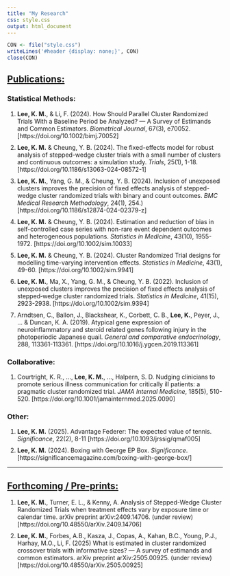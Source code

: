 ```yaml
---
title: "My Research"
css: style.css
output: html_document
---
```


```r
CON <- file("style.css")
writeLines('#header {display: none;}', CON)
close(CON)
```

<h2><u>Publications:</u></h2>
<h3>Statistical Methods:</h3>
<ol>
<li class="list"><b>Lee, K. M.</b>, & Li, F. (2024). How Should Parallel Cluster Randomized Trials With a Baseline Period be Analyzed? — A Survey of Estimands and Common Estimators. <i>Biometrical Journal</i>, 67(3), e70052. [https://doi.org/10.1002/bimj.70052]</li>

<li class="list"><b>Lee, K. M.</b> & Cheung, Y. B. (2024). The fixed-effects model for robust analysis of stepped-wedge cluster trials with a small number of clusters and continuous outcomes: a simulation study. <i>Trials</i>, 25(1), 1-18. [https://doi.org/10.1186/s13063-024-08572-1]</li>

<li class="list"><b>Lee, K. M.</b>, Yang, G. M., & Cheung, Y. B. (2024). Inclusion of unexposed clusters improves the precision of fixed effects analysis of stepped-wedge cluster randomized trials with binary and count outcomes. <i>BMC Medical Research Methodology</i>, 24(1), 254.</i>) [https://doi.org/10.1186/s12874-024-02379-z]</li>

<li class="list"><b>Lee, K. M.</b> & Cheung, Y. B. (2024). Estimation and reduction of bias in self-controlled case series with non-rare event dependent outcomes and heterogeneous populations. <i>Statistics in Medicine</i>, 43(10), 1955-1972. [https://doi.org/10.1002/sim.10033]</li>

<li class="list"><b>Lee, K. M.</b> & Cheung, Y. B. (2024). Cluster Randomized Trial designs for modelling time-varying intervention effects. <i>Statistics in Medicine</i>, 43(1), 49-60.  [https://doi.org/10.1002/sim.9941]</li>

<li class="list"><b>Lee, K. M.</b>, Ma, X., Yang, G. M., & Cheung, Y. B. (2022). Inclusion of unexposed clusters improves the precision of fixed effects analysis of stepped‐wedge cluster randomized trials. <i>Statistics in Medicine</i>, 41(15), 2923-2938. [https://doi.org/10.1002/sim.9394]</li>

<li class="list">Arndtsen, C., Ballon, J., Blackshear, K., Corbett, C. B., <b>Lee, K.</b>, Peyer, J., ... & Duncan, K. A. (2019). Atypical gene expression of neuroinflammatory and steroid related genes following injury in the photoperiodic Japanese quail. <i>General and comparative endocrinology</i>, 288, 113361-113361. [https://doi.org/10.1016/j.ygcen.2019.113361]</li>
</ol>

<h3>Collaborative:</h3>
<ol>
<li class="list">Courtright, K. R., …, <b>Lee, K. M.</b>, …, Halpern, S. D. Nudging clinicians to promote serious illness communication for critically ill patients: a pragmatic cluster randomized trial. <i>JAMA Internal Medicine</i>, 185(5), 510-520. [https://doi.org/10.1001/jamainternmed.2025.0090]</li>
</ol>

<h3>Other:</h3>
<ol>
<li class="list"><b>Lee, K. M.</b> (2025). Advantage Federer: The expected value of tennis. <i>Significance</i>, 22(2), 8-11 [https://doi.org/10.1093/jrssig/qmaf005]</li>

<li class="list"><b>Lee, K. M.</b> (2024). Boxing with George EP Box. <i>Significance</i>. [https://significancemagazine.com/boxing-with-george-box/]</li>
</ol>

<hr>
<h2><u>Forthcoming / Pre-prints:</u></h2>
<ol>
<li class="list"><b>Lee, K. M.</b>, Turner, E. L., & Kenny, A. Analysis of Stepped-Wedge Cluster Randomized Trials when treatment effects vary by exposure time or calendar time. arXiv preprint arXiv:2409.14706. (under review) [https://doi.org/10.48550/arXiv.2409.14706]</li>

<li class="list"><b>Lee, K. M.</b>, Forbes, A.B., Kasza, J., Copas, A., Kahan, B.C., Young, P.J., Harhay, M.O., Li, F. (2025) What is estimated in cluster randomized crossover trials with informative sizes? — A survey of estimands and common estimators. arXiv preprint arXiv:2505.00925. (under review) [https://doi.org/10.48550/arXiv.2505.00925]</li>

</ol>

<style>
li.list{
  margin: 10px 0;
}
</style>
